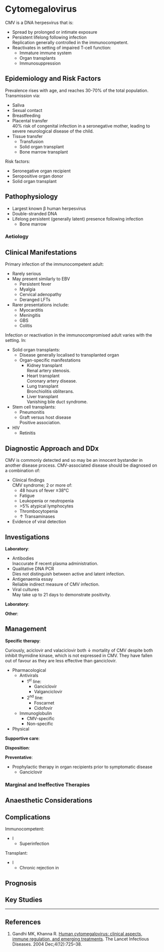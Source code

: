 # Cytomegalovirus

CMV is a DNA herpesvirus that is:

* Spread by prolonged or intimate exposure
* Persistent lifelong following infection\
Replication generally controlled in the immunocompetent.
* Reactivates in setting of impaired T-cell function:
	* Immature immune system
	* Organ transplants
	* Immunosuppression


## Epidemiology and Risk Factors

Prevalence rises with age, and reaches 30-70% of the total population. Transmission via:

* Saliva
* Sexual contact
* Breastfeeding
* Placental transfer\
40% risk of congenital infection in a seronegative mother, leading to severe neurological disease of the child.
* Tissue transfer
	* Transfusion
	* Solid organ transplant
	* Bone marrow transplant


Risk factors:

* Seronegative organ recipient
* Seropositive organ donor
* Solid organ transplant


## Pathophysiology

* Largest known β human herpesvirus
* Double-stranded DNA
* Lifelong persistent (generally latent) presence following infection
	* Bone marrow


### Aetiology

## Clinical Manifestations

Primary infection of the immunocompetent adult:

* Rarely serious
* May present similarly to EBV
	* Persistent fever
	* Myalgia
	* Cervical adenopathy
	* Deranged LFTs
* Rarer presentations include:
	* Myocarditis
	* Meningitis
	* GBS
	* Colitis


Infection or reactivation in the immunocompromised adult varies with the setting. In:

* Solid organ transplants:
	* Disease generally localised to transplanted organ
	* Organ-specific manifestations
		* Kidney transplant\
		Renal artery stenosis.
		* Heart transplant\
		Coronary artery disease.
		* Lung transplant\
		Bronchiolitis obliterans.
		* Liver transplant\
		Vanishing bile duct syndrome.
* Stem cell transplants:
	* Pneumonitis
	* Graft versus host disease\
	Positive association.
* HIV
	* Retinitis


## Diagnostic Approach and DDx

CMV is commonly detected and so may be an innocent bystander in another disease process. CMV-associated disease should be diagnosed on a combination of:

* Clinical findings\
CMV syndrome; 2 or more of:
	* 48 hours of fever ≥38°C
	* Fatigue
	* Leukopenia or neutropenia
	* \>5% atypical lymphocytes 
	* Thrombocytopenia 
    * ↑ Transaminases
* Evidence of viral detection


## Investigations

**Laboratory**:

* Antibodies\
Inaccurate if recent plasma administration.
* Qualitative DNA PCR\
Dies not distinguish between active and latent infection.
* Antigenaemia essay\
Reliable indirect measure of CMV infection.
* Viral cultures\
May take up to 21 days to demonstrate positivity.

**Laboratory**:

**Other**:

## Management

**Specific therapy**:

:::column-margin
Curiously, aciclovir and valaciclovir both ↓ mortality of CMV despite both inhibit thymidine kinase, which is not expressed in CMV. They have fallen out of favour as they are less effective than ganciclovir.
:::

* Pharmacological
	* Antivirals
		* 1^st^ line:
			* Ganciclovir
			* Valganciclovir
		* 2^nd^ line:
			* Foscarnet
			* Cidofovir
	* Immunoglobulin
		* CMV-specific
		* Non-specific
* Physical

**Supportive care**:

**Disposition**:

**Preventative**:

* Prophylactic therapy in organ recipients prior to symptomatic disease
	* Ganciclovir


### Marginal and Ineffective Therapies

## Anaesthetic Considerations

## Complications

Immunocompetent:

* I
	* Superinfection


Transplant:

* I
	* Chronic rejection in 

## Prognosis

## Key Studies


---

## References

1. Gandhi MK, Khanna R. [Human cytomegalovirus: clinical aspects, immune regulation, and emerging treatments](https://www.sciencedirect.com/science/article/abs/pii/S1473309904012022). The Lancet Infectious Diseases. 2004 Dec;4(12):725–38. 
